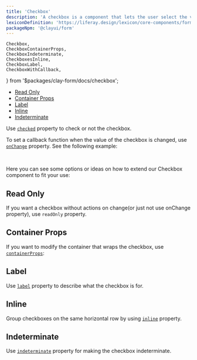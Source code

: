 ```yaml
---
title: 'Checkbox'
description: 'A checkbox is a component that lets the user select the value that is written in its corresponding text label. A user can select multiple checkboxes from a group at the same time.'
lexiconDefinition: 'https://liferay.design/lexicon/core-components/forms/radio-check-toggle/'
packageNpm: '@clayui/form'
---
```


	Checkbox,
	CheckboxContainerProps,
	CheckboxIndeterminate,
	CheckboxesInline,
	CheckboxLabel,
	CheckboxWithCallback,
} from '$packages/clay-form/docs/checkbox';

<div class="nav-toc-absolute">
<div class="nav-toc">

-   [Read Only](#read-only)
-   [Container Props](#container-props)
-   [Label](#label)
-   [Inline](#inline)
-   [Indeterminate](#indeterminate)

</div>
</div>

Use [`checked`](#api-checked) property to check or not the checkbox.

To set a callback function when the value of the checkbox is changed, use [`onChange`](#api-onChange) property. See the following example:

<CheckboxWithCallback />

<br />

Here you can see some options or ideas on how to extend our Checkbox component to fit your use:

## Read Only

If you want a checkbox without actions on change(or just not use onChange property), use <code class="gatsby-code-text">readOnly</code> property.

<Checkbox />

## Container Props

If you want to modify the container that wraps the checkbox, use [`containerProps`](#api-containerProps):

<CheckboxContainerProps />

## Label

Use [`label`](#api-label) property to describe what the checkbox is for.

<CheckboxLabel />

## Inline

Group checkboxes on the same horizontal row by using [`inline`](#api-inline) property.

<CheckboxesInline />

## Indeterminate

Use [`indeterminate`](#api-indeterminate) property for making the checkbox indeterminate.

<CheckboxIndeterminate />
